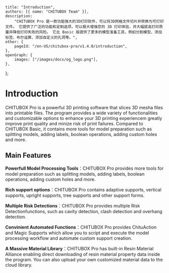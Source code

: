 	title: "Introduction",
	authors: [{ name: "CHITUBOX Team" }],
	description:
		"CHITUBOX Pro 是一款功能强大的3D打印软件，可以将3D网格文件切片并转换为可打印文件。 它提供了广泛的功能和定制选项，可以极大增强您的 3D 打印体验，并大幅提高打印质量并降低打印失败的风险。 它比 Basic 版提供了更多的模型准备工具，例如分割模型、添加标签、布尔运算、添加自定义的孔洞等。",
	other: {
		pageId: "/en-US/chitubox-pro/v1.4.0/introduction",
	},
	openGraph: {
		images: ["/images/docs/og_logo.png"],
	},
};

# Introduction

CHITUBOX Pro is a powerful 3D printing software that slices 3D mesha files into printable files. The program provides a wide variety of functionalities and customizable options to enhance your 3D printing experiencem greatly improve print quality and minize risk of print failures. Compared to CHITUBOX Basic, it contains more tools for model preparation such as splitting models, adding labels, boolean operations, adding custom holes and more.

## Main Features

**Powerfull Model Processing Tools**：CHITUBOX Pro provides more tools for model preparation such as splitting models, adding labels, boolean operations, adding custom holes and more.

**Rich support options**：CHITUBOX Pro contains adaptive supports, vertical supports, upright supports, tree supports and other support forms.

**Multiple Risk Detections**：CHITUBOX Pro provides multiple <NextLink href="http://localhost:3000/zh-CN/chitubox-pro/latest/risk-detection">Risk Detection</NextLink>functions, such as cavity detection, clash detection and overhang detection.

**Convinient Automated Functions**：CHITUBOX Pro provides <NextLink href="/zh-CN/chitubox-pro/latest/chitu-action">ChituAction</NextLink> and <NextLink href="http://localhost:3000/zh-CN/chitubox-pro/latest/support/magic-support">Magic Supports</NextLink> which allow you to script and execute the model processing workflow and automate custom support creation.

**A Massive Material Library**：CHITUBOX Pro has built-in Resin Material Alliance enabling direct downloading of resin material property data inside the program. You can also upload your own customized material data to the cloud library.
